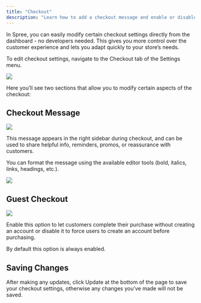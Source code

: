 ```yaml
---
title: "Checkout"
description: "Learn how to add a checkout message and enable or disable guest checkout."
---
```


In Spree, you can easily modify certain checkout settings directly from the dashboard - no developers needed. This gives you more control over the customer experience and lets you adapt quickly to your store’s needs.

To edit checkout settings, navigate to the Checkout tab of the Settings menu.

<img src="/docs/images/user/settings/checkout/1.checkout.png" />

Here you’ll see two sections that allow you to modify certain aspects of the checkout:

## Checkout Message

<img src="/docs/images/user/settings/checkout/2.checkout_message.png" />

This message appears in the right sidebar during checkout, and can be used to share helpful info, reminders, promos, or reassurance with customers.

You can format the message using the available editor tools (bold, italics, links, headings, etc.).

<img src="/docs/images/user/settings/checkout/3.storefront_checkout.png" />

## Guest Checkout

<img src="/docs/images/user/settings/checkout/4.guest_checkout.png" />

Enable this option to let customers complete their purchase without creating an account or disable it to force users to create an account before purchasing.

<Note>By default this option is always enabled.</Note>

## Saving Changes

After making any updates, click Update at the bottom of the page to save your checkout settings, otherwise any changes you’ve made will not be saved.